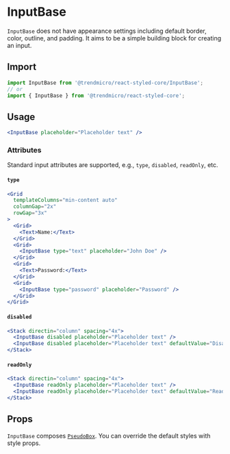 # InputBase

`InputBase` does not have appearance settings including default border, color, outline, and padding. It aims to be a simple building block for creating an input.

## Import

```js
import InputBase from '@trendmicro/react-styled-core/InputBase';
// or
import { InputBase } from '@trendmicro/react-styled-core';
```

## Usage

```jsx
<InputBase placeholder="Placeholder text" />
```

### Attributes

Standard input attributes are supported, e.g., `type`, `disabled`, `readOnly`, etc.

#### `type`

```jsx
<Grid
  templateColumns="min-content auto"
  columnGap="2x"
  rowGap="3x"
>
  <Grid>
    <Text>Name:</Text>
  </Grid>
  <Grid>
    <InputBase type="text" placeholder="John Doe" />
  </Grid>
  <Grid>
    <Text>Password:</Text>
  </Grid>
  <Grid>
    <InputBase type="password" placeholder="Password" />
  </Grid>
</Grid>
```

#### `disabled`

```jsx
<Stack directin="column" spacing="4x">
  <InputBase disabled placeholder="Placeholder text" />
  <InputBase disabled placeholder="Placeholder text" defaultValue="Disabled value" />
</Stack>
```

#### `readOnly`

```jsx
<Stack directin="column" spacing="4x">
  <InputBase readOnly placeholder="Placeholder text" />
  <InputBase readOnly placeholder="Placeholder text" defaultValue="Read-only value" />
</Stack>
```

## Props

`InputBase` composes [`PseudoBox`](./pseudobox). You can override the default styles with style props.
